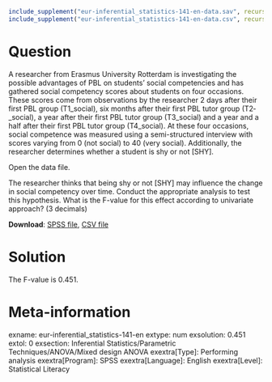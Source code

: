 ```{r, echo = FALSE, results = "hide"}
include_supplement("eur-inferential_statistics-141-en-data.sav", recursive = TRUE)
include_supplement("eur-inferential_statistics-141-en-data.csv", recursive = TRUE)
```

Question
========
A researcher from Erasmus University Rotterdam is investigating the possible advantages of PBL on students’ social competencies and has gathered social competency scores about students on four occasions. These scores come from observations by the researcher 2 days after their first PBL group (T1_social), six months after their first PBL tutor group (T2­_social), a year after their first PBL tutor group (T3_social) and a year and a half after their first PBL tutor group (T4_social). At these four occasions, social competence was measured using a semi-structured interview with scores varying from 0 (not social) to 40 (very social). Additionally, the researcher determines whether a student is shy or not [SHY]. 

Open the data file.

The researcher thinks that being shy or not [SHY] may influence the change in social competency over time. Conduct the appropriate analysis to test this hypothesis. What is the F-value for this effect according to univariate approach? (3 decimals)

**Download**: [SPSS file](eur-inferential_statistics-141-en-data.sav), [CSV file](eur-inferential_statistics-141-en-data.csv)


Solution
========
The F-value is 0.451.


Meta-information
================
exname: eur-inferential_statistics-141-en
extype: num
exsolution: 0.451
extol: 0
exsection: Inferential Statistics/Parametric Techniques/ANOVA/Mixed design ANOVA
exextra[Type]: Performing analysis
exextra[Program]: SPSS
exextra[Language]: English
exextra[Level]: Statistical Literacy